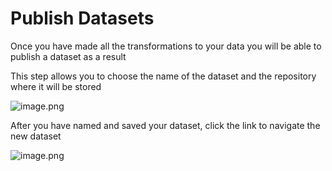 # Publish Datasets

Once you have made all the transformations to your data you will be able to publish a dataset as a result 

This step allows you to choose the name of the dataset and the repository where it will be stored

![image.png](https://alphacast-images.s3.us-west-2.amazonaws.com/next-s3-uploads/fa32986c-034d-43aa-8684-66bdab4a8422/Publish-to-Dataset.jpg)

After you have named and saved your dataset, click the link to navigate the new dataset

![image.png](https://alphacast-images.s3.us-west-2.amazonaws.com/next-s3-uploads/1ce5fd81-cd52-4344-81c7-25450597b6d2/Publish-to-Dataset2.jpg)
